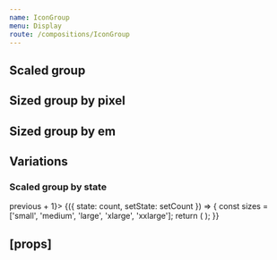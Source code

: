 ```yaml
---
name: IconGroup
menu: Display
route: /compositions/IconGroup
---
```



<PageTitle title="IconGroup" src="compositions/IconGroup" />

## Scaled group

<Playground>
  <IconGroup scale="large">
    <Rhythm m={2}>
      <TimesIcon />
      <TimesIcon />
      <TimesIcon />
      <TimesIcon />
      <TimesIcon />
      <TimesIcon />
    </Rhythm>
  </IconGroup>
</Playground>

## Sized group by pixel

<Playground>
  <IconGroup size={18}>
    <Rhythm m={2}>
      <TimesIcon />
      <TimesIcon />
      <TimesIcon />
      <TimesIcon />
      <TimesIcon />
      <TimesIcon />
    </Rhythm>
  </IconGroup>
</Playground>

## Sized group by em

<Playground>
  <IconGroup size="1em">
    <Rhythm m={2}>
      <TimesIcon />
      <TimesIcon />
      <TimesIcon />
      <TimesIcon />
      <TimesIcon />
      <TimesIcon />
    </Rhythm>
  </IconGroup>
</Playground>

## Variations

### Scaled group by state

<Playground>
  <StateWrapper initialState={0} formatSetValue={previous => previous + 1}>
    {({ state: count, setState: setCount }) => {
      const sizes = ['small', 'medium', 'large', 'xlarge', 'xxlarge'];
      return (
        <TimeoutWrapper callback={setCount} milliseconds={500} infinite>
          <IconGroup scale={sizes[count % sizes.length]}>
            <Rhythm m={2} style={{ height: '40px', transition: 'all 500ms linear' }}>
              <TimesIcon />
              <TimesIcon />
              <TimesIcon />
              <TimesIcon />
              <TimesIcon />
              <TimesIcon />
            </Rhythm>
          </IconGroup>
        </TimeoutWrapper>
      );
    }}
  </StateWrapper>
</Playground>

## \[props\]

<Props of={IconGroup} />
